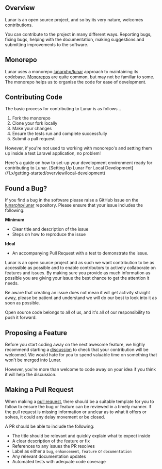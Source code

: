 ## Overview

Lunar is an open source project, and so by its very nature, welcomes contributions.

You can contribute to the project in many different ways. Reporting bugs, fixing bugs, helping with the documentation, making suggestions and submitting improvements to the software.

## Monorepo

Lunar uses a monorepo [lunarphp/lunar](https://github.com/lunarphp/lunar) approach to maintaining its codebase. [Monorepos](https://en.wikipedia.org/wiki/Monorepo) are quite common, but may not be familiar to some. The monorepo helps us to organise the code for ease of development.

## Contributing Code

The basic process for contributing to Lunar is as follows...

1. Fork the monorepo
2. Clone your fork locally
3. Make your changes
4. Ensure the tests run and complete successfully
5. Submit a pull request

However, if you're not used to working with monorepo's and setting them up inside a test Laravel application, no problem!

<Tip>
Here's a guide on how to set-up your development environment ready for contributing to Lunar.
[Setting Up Lunar For Local Development](/1.x/getting-started/overview/local-development)
</Tip>

## Found a Bug?

If you find a bug in the software please raise a GitHub Issue on the [lunarphp/lunar](https://github.com/lunarphp/lunar/issues) repository. Please ensure that your issue includes the following:

**Minimum**

- Clear title and description of the issue
- Steps on how to reproduce the issue

**Ideal**

- An accompanying Pull Request with a test to demonstrate the issue.

Lunar is an open source project and as such we want contribution to be as accessible as possible and to enable contributors to actively collaborate on features and issues. By making sure you provide as much information as possible you are giving your issue the best chance to get the attention it needs.

Be aware that creating an issue does not mean it will get activity straight away, please be patient and understand we will do our best to look into it as soon as possible.

Open source code belongs to all of us, and it's all of our responsibility to push it forward.

## Proposing a Feature

Before you start coding away on the next awesome feature, we highly recommend starting a [discussion](https://github.com/lunarphp/lunar/discussions) to check that your contribution will be welcomed. We would hate for you to spend valuable time on something that won't be merged into Lunar.

However, you're more than welcome to code away on your idea if you think it will help the discussion.

## Making a Pull Request

When making a [pull request](https://help.github.com/en/github/collaborating-with-issues-and-pull-requests/creating-a-pull-request), there should be a suitable template for you to follow to ensure the bug or feature can be reviewed in a timely manner.
If the pull request is missing information or unclear as to what it offers or solves, it could any delay movement or be closed.

A PR should be able to include the following:

- The title should be relevant and quickly explain what to expect inside
- A clear description of the feature or fix
- References to any issues the PR resolves
- Label as either a `bug`, `enhancement`, `feature` or `documentation`
- Any relevant documentation updates
- Automated tests with adequate code coverage
